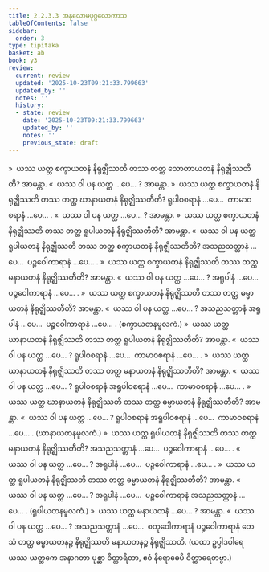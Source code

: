 ```yaml
---
title: 2.2.3.3 အနုလောမပုဂ္ဂလောကာသ
tableOfContents: false
sidebar:
  order: 3
type: tipitaka
basket: ab
book: y3
review:
  current: review
  updated: '2025-10-23T09:21:33.799663'
  updated_by: ''
  notes: ''
  history:
  - state: review
    date: '2025-10-23T09:21:33.799663'
    updated_by: ''
    notes: ''
    previous_state: draft
---
```



<ReviewStatus review={frontmatter.review} showDetails={true} />

<HypothesisAnnotation frontmatter={frontmatter} />

<DynamicBreadcrumb />

<Division number="138" book="y3" e="ch" v="33" p="138">

<Paragraph number="1155" book="y3">
»  ယဿ ယတ္ထ စက္ခာယတနံ နိရုဇ္ဈိဿတိ တဿ တတ္ထ သောတာယတနံ နိရုဇ္ဈိဿတီတိ? အာမန္တာ.
</Paragraph>

<Paragraph number="1156" book="y3">
«  ယဿ ဝါ ပန ယတ္ထ …ပေ… ? အာမန္တာ.
</Paragraph>

<Paragraph number="1157" book="y3">
»  ယဿ ယတ္ထ စက္ခာယတနံ နိရုဇ္ဈိဿတိ တဿ တတ္ထ ဃာနာယတနံ နိရုဇ္ဈိဿတီတိ?
</Paragraph>

<Paragraph number="1158" book="y3">
ရူပါဝစရာနံ …ပေ…  ကာမာဝစရာနံ …ပေ… .
</Paragraph>

<Paragraph number="1159" book="y3">
«  ယဿ ဝါ ပန ယတ္ထ …ပေ… ? အာမန္တာ.
</Paragraph>

<Paragraph number="1160" book="y3">
»  ယဿ ယတ္ထ စက္ခာယတနံ နိရုဇ္ဈိဿတိ တဿ တတ္ထ ရူပါယတနံ နိရုဇ္ဈိဿတီတိ? အာမန္တာ.
</Paragraph>

<Paragraph number="1161" book="y3">
«  ယဿ ဝါ ပန ယတ္ထ ရူပါယတနံ နိရုဇ္ဈိဿတိ တဿ တတ္ထ စက္ခာယတနံ နိရုဇ္ဈိဿတီတိ?
</Paragraph>

<Paragraph number="1162" book="y3">
အသညသတ္တာနံ …ပေ…  ပဉ္စဝေါကာရာနံ …ပေ… .
</Paragraph>

<Paragraph number="1163" book="y3">
»  ယဿ ယတ္ထ စက္ခာယတနံ နိရုဇ္ဈိဿတိ တဿ တတ္ထ မနာယတနံ နိရုဇ္ဈိဿတီတိ? အာမန္တာ.
</Paragraph>

<Paragraph number="1164" book="y3">
«  ယဿ ဝါ ပန ယတ္ထ …ပေ… ?
</Paragraph>

<Paragraph number="1165" book="y3">
အရူပါနံ …ပေ…  ပဉ္စဝေါကာရာနံ …ပေ… .
</Paragraph>

<Paragraph number="1166" book="y3">
»  ယဿ ယတ္ထ စက္ခာယတနံ နိရုဇ္ဈိဿတိ တဿ တတ္ထ ဓမ္မာယတနံ နိရုဇ္ဈိဿတီတိ? အာမန္တာ.
</Paragraph>

<Paragraph number="1167" book="y3">
«  ယဿ ဝါ ပန ယတ္ထ …ပေ… ?
</Paragraph>

<Paragraph number="1168" book="y3">
အသညသတ္တာနံ အရူပါနံ …ပေ…  ပဉ္စဝေါကာရာနံ …ပေ… . (စက္ခာယတနမူလကံ.)
</Paragraph>

</Division>
<Division number="139" book="y3" e="ch" v="33" p="139">

<Paragraph number="1169" book="y3">
»  ယဿ ယတ္ထ ဃာနာယတနံ နိရုဇ္ဈိဿတိ တဿ တတ္ထ ရူပါယတနံ နိရုဇ္ဈိဿတီတိ? အာမန္တာ.
</Paragraph>

<Paragraph number="1170" book="y3">
«  ယဿ ဝါ ပန ယတ္ထ …ပေ… ?
</Paragraph>

<Paragraph number="1171" book="y3">
ရူပါဝစရာနံ …ပေ…  ကာမာဝစရာနံ …ပေ… .
</Paragraph>

<Paragraph number="1172" book="y3">
»  ယဿ ယတ္ထ ဃာနာယတနံ နိရုဇ္ဈိဿတိ တဿ တတ္ထ မနာယတနံ နိရုဇ္ဈိဿတီတိ? အာမန္တာ.
</Paragraph>

<Paragraph number="1173" book="y3">
«  ယဿ ဝါ ပန ယတ္ထ …ပေ… ?
</Paragraph>

<Paragraph number="1174" book="y3">
ရူပါဝစရာနံ အရူပါဝစရာနံ …ပေ…  ကာမာဝစရာနံ …ပေ… .
</Paragraph>

<Paragraph number="1175" book="y3">
»  ယဿ ယတ္ထ ဃာနာယတနံ နိရုဇ္ဈိဿတိ တဿ တတ္ထ ဓမ္မာယတနံ နိရုဇ္ဈိဿတီတိ? အာမန္တာ.
</Paragraph>

<Paragraph number="1176" book="y3">
«  ယဿ ဝါ ပန ယတ္ထ …ပေ… ?
</Paragraph>

<Paragraph number="1177" book="y3">
ရူပါဝစရာနံ အရူပါဝစရာနံ …ပေ…  ကာမာဝစရာနံ …ပေ… . (ဃာနာယတနမူလကံ.)
</Paragraph>

</Division>
<Division number="140" book="y3" e="ch" v="33" p="139">

<Paragraph number="1178" book="y3">
»  ယဿ ယတ္ထ ရူပါယတနံ နိရုဇ္ဈိဿတိ တဿ တတ္ထ မနာယတနံ နိရုဇ္ဈိဿတီတိ?
</Paragraph>

<Paragraph number="1179" book="y3">
အသညသတ္တာနံ …ပေ…  ပဉ္စဝေါကာရာနံ …ပေ… .
</Paragraph>

<Paragraph number="1180" book="y3">
«  ယဿ ဝါ ပန ယတ္ထ …ပေ… ?
</Paragraph>

<Paragraph number="1181" book="y3">
အရူပါနံ …ပေ…  ပဉ္စဝေါကာရာနံ …ပေ… .
</Paragraph>

<Paragraph number="1182" book="y3">
»  ယဿ ယတ္ထ ရူပါယတနံ နိရုဇ္ဈိဿတိ တဿ တတ္ထ ဓမ္မာယတနံ နိရုဇ္ဈိဿတီတိ? အာမန္တာ.
</Paragraph>

<Paragraph number="1183" book="y3">
«  ယဿ ဝါ ပန ယတ္ထ …ပေ… ?
</Paragraph>

<Paragraph number="1184" book="y3">
အရူပါနံ …ပေ…  ပဉ္စဝေါကာရာနံ အသညသတ္တာနံ …ပေ… . (ရူပါယတနမူလကံ.)
</Paragraph>

</Division>
<Division number="141" book="y3" e="ch" v="33" p="139">

<Paragraph number="1185" book="y3">
»  ယဿ ယတ္ထ မနာယတနံ …ပေ… ? အာမန္တာ.
</Paragraph>

<Paragraph number="1186" book="y3">
«  ယဿ ဝါ ပန ယတ္ထ …ပေ… ?
</Paragraph>

<Paragraph number="1187" book="y3">
အသညသတ္တာနံ …ပေ…  စတုဝေါကာရာနံ ပဉ္စဝေါကာရာနံ တေသံ တတ္ထ ဓမ္မာယတနဉ္စ နိရုဇ္ဈိဿတိ မနာယတနဉ္စ နိရုဇ္ဈိဿတိ. (ယထာ ဥပ္ပါဒဝါရေ ယဿ ယတ္ထကေ အနာဂတာ ပုစ္ဆာ ဝိတ္ထာရိတာ, ဧဝံ နိရောဓေပိ ဝိတ္ထာရေတဗ္ဗာ.)
</Paragraph>
</Division>